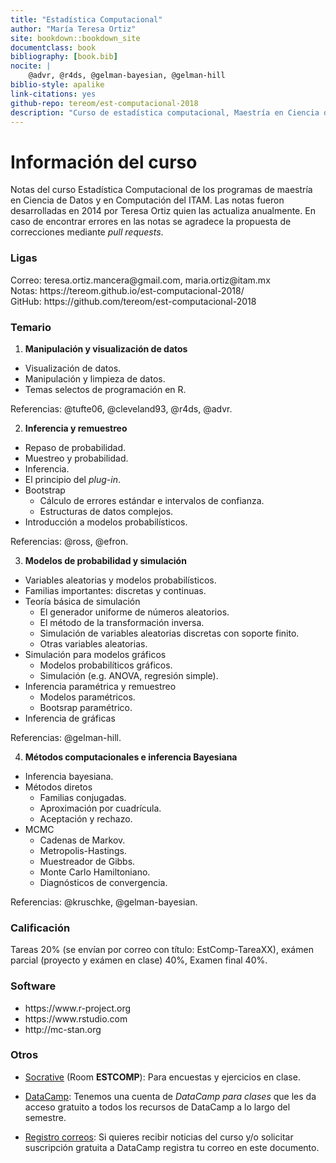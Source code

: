 ```yaml
--- 
title: "Estadística Computacional"
author: "María Teresa Ortiz"
site: bookdown::bookdown_site
documentclass: book
bibliography: [book.bib]
nocite: |
    @advr, @r4ds, @gelman-bayesian, @gelman-hill
biblio-style: apalike
link-citations: yes
github-repo: tereom/est-computacional-2018
description: "Curso de estadística computacional, Maestría en Ciencia de Datos, ITAM 2018."
---
```



# Información del curso {-}
Notas del curso Estadística Computacional de los programas de maestría en 
Ciencia de Datos y en Computación del ITAM. Las notas fueron desarrolladas en 
2014 por Teresa Ortiz quien las actualiza anualmente. En caso de encontrar 
errores en las notas se agradece la propuesta de correcciones mediante *pull requests*.

### Ligas {-}
Correo: teresa.ortiz.mancera@gmail.com, maria.ortiz@itam.mx   
Notas: https://tereom.github.io/est-computacional-2018/    
GitHub: https://github.com/tereom/est-computacional-2018  
 
### Temario {-}

1. **Manipulación y visualización de datos**

-   Visualización de datos.
-   Manipulación y limpieza de datos.
-   Temas selectos de programación en R.

Referencias: @tufte06, @cleveland93, @r4ds, @advr.

2. **Inferencia y remuestreo**

-   Repaso de probabilidad.
-   Muestreo y probabilidad.
-   Inferencia.
-   El principio del *plug-in*.
-   Bootstrap
    -   Cálculo de errores estándar e intervalos de confianza.
    -   Estructuras de datos complejos.
-   Introducción a modelos probabilísticos.

Referencias: @ross, @efron.

3. **Modelos de probabilidad y simulación**

-   Variables aleatorias y modelos probabilísticos.
-   Familias importantes: discretas y continuas.
-   Teoría básica de simulación
    -   El generador uniforme de números aleatorios.
    -   El método de la transformación inversa.
    -   Simulación de variables aleatorias discretas con soporte finito.
    -   Otras variables aleatorias.
-   Simulación para modelos gráficos
    -   Modelos probabilíticos gráficos.
    -   Simulación (e.g. ANOVA, regresión simple).
-   Inferencia paramétrica y remuestreo
    -   Modelos paramétricos.
    -   Bootsrap paramétrico.
-   Inferencia de gráficas

 Referencias: @gelman-hill.

4. **Métodos computacionales e inferencia Bayesiana**

-   Inferencia bayesiana.
-   Métodos diretos
    -   Familias conjugadas.
    -   Aproximación por cuadrícula.
    -   Aceptación y rechazo.
-   MCMC
    -   Cadenas de Markov.
    -   Metropolis-Hastings.
    -   Muestreador de Gibbs.
    -   Monte Carlo Hamiltoniano.
    -   Diagnósticos de convergencia.

Referencias: @kruschke, @gelman-bayesian.

### Calificación {-}

Tareas 20% (se envían por correo con título: EstComp-TareaXX), exámen parcial 
(proyecto y exámen en clase) 40%, Examen final 40%.

### Software {-}

- https://www.r-project.org
- https://www.rstudio.com
- http://mc-stan.org

### Otros {-}

* [Socrative](https://b.socrative.com/login/student/) (Room **ESTCOMP**):
Para encuestas y ejercicios en clase.

* [DataCamp](https://www.datacamp.com/home): Tenemos una cuenta de *DataCamp 
para clases* que les da acceso gratuito a todos los recursos de DataCamp a lo 
largo del semestre.

* [Registro correos](https://docs.google.com/spreadsheets/d/1cwi_5wV03gQ_0DqzK3hRGk70Pu3-dnIEF6He_eGAJAc/edit?usp=sharing): 
Si quieres recibir noticias del curso y/o solicitar suscripción gratuita a 
DataCamp registra tu correo en este documento.

